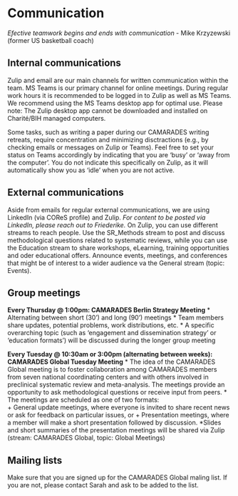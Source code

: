 # Communication

*Efective teamwork begins and ends with communication * - Mike Krzyzewski (former US basketball coach) 

## Internal communications

Zulip and email are our main channels for written communication within the team. MS Teams is our primary channel for online meetings. During regular work hours it is recommended to be logged in to Zulip as well as MS Teams. We recommend using the MS Teams desktop app for optimal use. Please note: The Zulip desktop app cannot be downloaded and installed on Charité/BIH managed computers. 

Some tasks, such as writing a paper during our CAMARADES writing retreats, require concentration and minimizing disctractions (e.g., by checking emails or messages on Zulip or Teams). Feel free to set your status on Teams accordingly by indicating that you are 'busy' or 'away from the computer'. You do not indicate this specifically on Zulip, as it will automatically show you as 'idle' when you are not active. 

## External communications 

Aside from emails for regular external communications, we are using LinkedIn (via COReS profile) and Zulip.
*For content to be posted via LinkedIn, please reach out to Friederike.
*On Zulip, you can use different streams to reach people. Use the SR_Methods stream to post and discuss methodological questions related to systematic reviews, while you can use the Education stream to share workshops, eLearning, training opportunities and oder educational offers. Announce events, meetings, and conferences that might be of interest to a wider audience va the General stream (topic: Events). 

## Group meetings

**Every Thursday @ 1:00pm: CAMARADES Berlin Strategy Meeting** 
* Alternating between short (30') and long (90') meetings
* Team members share updates, potential problems, work distributions, etc. 
* A specific overarching topic (such as 'engagement and dissemination strategy' or 'education formats') will be discussed during the longer group meeting 

**Every Tuesday @ 10:30am or 3:00pm (alternating between weeks): CAMARADES Global Tuesday Meeting**
* The idea of the CAMARADES Global meeting is to foster collaboration among CAMARADES members from seven national coordinating centers and with others involved in preclinical systematic review and meta-analysis. The meetings provide an opportunity to ask methodological questions or receive input from peers. 
* The meetings are scheduled as one of two formats:  
  + General update meetings, where everyone is invited to share recent news or ask for feedback on particular issues, or 
  + Presentation meetings, where a member will make a short presentation followed by discussion.
*Slides and short summaries of the presentation meetings will be shared via Zulip (stream: CAMARADES Global, topic: Global Meetings)


## Mailing lists

Make sure that you are signed up for the CAMARADES Global maling list. If you are not, please contact Sarah and ask to be added to the list. 


